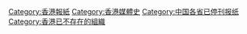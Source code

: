 [[Category:香港報紙|Category:香港報紙]]
[[Category:香港媒體史|Category:香港媒體史]]
[[Category:中国各省已停刊报纸‎|Category:中国各省已停刊报纸‎]]
[[Category:香港已不存在的組織|Category:香港已不存在的組織]]